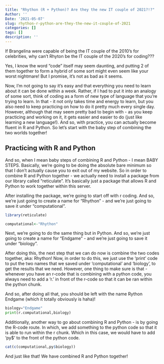 ```yaml
---
title: "Rhython (R + Python)? Are they the new IT couple of 2021?!?"
Author: ''
Date: '2021-05-07'
slug: rhython-r-python-are-they-the-new-it-couple-of-2021
categories: []
tags: []
description: ''
---
```

If Brangelina were capable of being the IT couple of the 2010's for celebrities, why can't Rhyton be the IT couple of the 2020's for coding???

Yes, I know the word "code" itself may seem daunting, and putting 2 of them together to form a hybrid of some sort might even seem like your worst nightmare! But I promise, it's not as bad as it seems. 

Now, I'm not going to say it's easy and that everything you need to learn about it can be done within a week. Rather, if I had to put it into an analogy of some sort, think of coding as a form of new type of language that you're trying to learn. In that - it not only takes time and energy to learn, but you also need to keep practicing on how to do it pretty much every single day. However, although that may seem pretty bad to begin with - as you keep practicing and working on it, it gets easier and easier to do (just like learning a new language!). And so, with practice, you can actually become fluent in R and Python. So let's start with the baby step of combining the two worlds together!

## Practicing with R and Python

And so, when I mean baby steps of combining R and Python - I mean BABY STEPS. Basically, we're going to be doing the absolute bare minimum so that I don't actually cause you to exit out of my website. So in order to combine R and Python together - we actually need to install a package from our library called "reticulate". It's basically just a package that allows R and Python to work together within this server. 

After installing the package, we're going to start off with r coding. And so, we're just going to create a name for "Rhython" - and we're just going to save it under "computational". 

```r
library(reticulate)

computational<-"Rhython"
```

Next, we're going to do the same thing but in Python. And so, we're just going to create a name for "Endgame" - and we're just going to save it under "biology". 

After doing this, the next step that we can do now is combine the two codes together, aka: Rhython! Now, in order to do this, we just use the 'print' code to put the two names that we saved under 'computational' and 'biology', to get the results that we need. However, one thing to make sure is that - whenever you have an r-code that is combining with a python code, you always need to add a 'r.' in front of the r-code so that it can be ran within the python chunk. 

And so, after doing all that, you should be left with the name Rython Endgame (which it totally obviously is haha)!

```python
biology="Endgame"
print(r.computational,biology)
```

Additionally, another way to go about combining R and Python - is by going the R-code route. In which, we add something to the python code so that it is able to run within the r chunk. Which in this case, we would have to add 'py$' to the front of the python code. 

```r
cat(c(computational,py$biology))
```

And just like that! We have combined R and Python together!